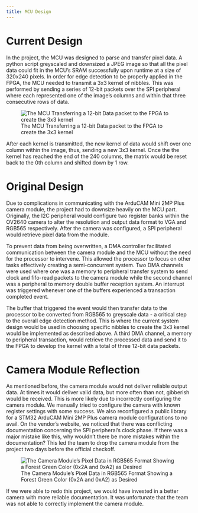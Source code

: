 ```yaml
---
title: MCU Design
---
```


# Current Design

In the project, the MCU was designed to parse and transfer pixel data. A python script greyscaled and downsized a JPEG image so that all the pixel data could fit in the MCU's SRAM successfully upon runtime at a size of 320x240 pixels. In order for edge detection to be properly applied in the FPGA, the MCU needed to transmit a 3x3 kernel of nibbles. This was performed by sending a series of 12-bit packets over the SPI peripheral where each represented one of the image's columns and within that three consecutive rows of data.  

![The MCU Transferring a 12-bit Data packet to the FPGA to create the 3x3 kernel](images/mcu_transfer.png)

After each kernel is transmitted, the new kernel of data would shift over one column within the image, thus, sending a new 3x3 kernel. Once the the kernel has reached the end of the 240 columns, the matrix would be reset back to the 0th column and shifted down by 1 row.  

# Original Design

Due to complications in communicating with the ArduCAM Mini 2MP Plus camera module, the project had to downsize heavily on the MCU part. Originally, the I2C peripheral would configure two register banks within the OV2640 camera to alter the resolution and output data format to VGA and RGB565 respectively. After the camera was configured, a SPI peripheral would retrieve pixel data from the module. 

To prevent data from being overwritten, a DMA controller facilitated communication between the camera module and the MCU without the need for the processor to intervene. This allowed the processor to focus on other tasks effectively creating a semi-concurrent system. Two DMA channels were used where one was a memory to peripheral transfer system to send clock and fifo-read packets to the camera module while the second channel was a peripheral to memory double buffer reception system. An interrupt was triggered whenever one of the buffers experienced a transaction completed event. 

The buffer that triggered the event would then transfer data to the processor to be converted from RGB565 to greyscale data - a critical step to the overall edge detection method. This is where the current system design would be used in choosing specific nibbles to create the 3x3 kernel would be implemented as described above. A third DMA channel, a memory to peripheral transaction, would retrieve the processed data and send it to the FPGA to develop the kernel with a total of three 12-bit data packets. 

# Camera Module Reflection

As mentioned before, the camera module would not deliver reliable output data. At times it would deliver valid data, but more often than not, gibberish would be received. This is more likely due to incorrectly configuring the camera module. We manually tried to configure the camera with known register settings with some success. We also reconfigured a public library for a STM32 ArduCAM Mini 2MP Plus camera module configurations to no avail. On the vendor's website, we noticed that there was conflicting documentation concerning the SPI peripheral's clock phase. If there was a major mistake like this, why wouldn't there be more mistakes within the documentation? This led the team to drop the camera module from the project two days before the official checkoff. 

![The Camera Module's Pixel Data in RGB565 Format Showing a Forest Green Color (0x2A and 0xA2) as Desired](images/valid_pixel_data.png)

If we were able to redo this project, we would have invested in a better camera with more reliable documentation. It was unfortunate that the team was not able to correctly implement the camera module. 